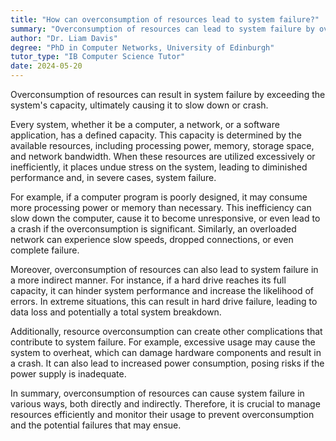 ```yaml
---
title: "How can overconsumption of resources lead to system failure?"
summary: "Overconsumption of resources can lead to system failure by overwhelming the system's capacity, causing it to slow down or crash."
author: "Dr. Liam Davis"
degree: "PhD in Computer Networks, University of Edinburgh"
tutor_type: "IB Computer Science Tutor"
date: 2024-05-20
---
```


Overconsumption of resources can result in system failure by exceeding the system's capacity, ultimately causing it to slow down or crash.

Every system, whether it be a computer, a network, or a software application, has a defined capacity. This capacity is determined by the available resources, including processing power, memory, storage space, and network bandwidth. When these resources are utilized excessively or inefficiently, it places undue stress on the system, leading to diminished performance and, in severe cases, system failure.

For example, if a computer program is poorly designed, it may consume more processing power or memory than necessary. This inefficiency can slow down the computer, cause it to become unresponsive, or even lead to a crash if the overconsumption is significant. Similarly, an overloaded network can experience slow speeds, dropped connections, or even complete failure.

Moreover, overconsumption of resources can also lead to system failure in a more indirect manner. For instance, if a hard drive reaches its full capacity, it can hinder system performance and increase the likelihood of errors. In extreme situations, this can result in hard drive failure, leading to data loss and potentially a total system breakdown.

Additionally, resource overconsumption can create other complications that contribute to system failure. For example, excessive usage may cause the system to overheat, which can damage hardware components and result in a crash. It can also lead to increased power consumption, posing risks if the power supply is inadequate.

In summary, overconsumption of resources can cause system failure in various ways, both directly and indirectly. Therefore, it is crucial to manage resources efficiently and monitor their usage to prevent overconsumption and the potential failures that may ensue.
    